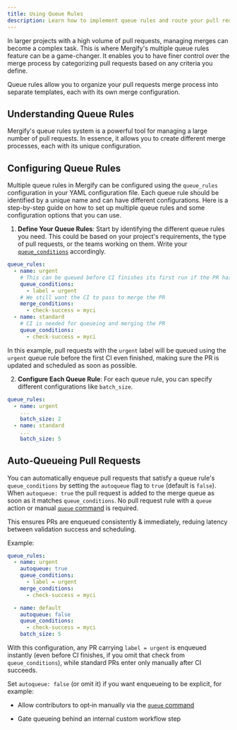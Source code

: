 ```yaml
---
title: Using Queue Rules
description: Learn how to implement queue rules and route your pull requests.
---
```


In larger projects with a high volume of pull requests, managing merges can
become a complex task. This is where Mergify's multiple queue rules feature can
be a game-changer. It enables you to have finer control over the merge process
by categorizing pull requests based on any criteria you define.

Queue rules allow you to organize your pull requests merge process into
separate templates, each with its own merge configuration.

## Understanding Queue Rules

Mergify's queue rules system is a powerful tool for managing a large number of
pull requests. In essence, it allows you to create different merge processes,
each with its unique configuration.

## Configuring Queue Rules

Multiple queue rules in Mergify can be configured using the `queue_rules`
configuration in your YAML configuration file. Each queue rule should be
identified by a unique name and can have different configurations. Here is a
step-by-step guide on how to set up multiple queue rules and some configuration
options that you can use.

1. **Define Your Queue Rules**: Start by identifying the different queue rules
   you need. This could be based on your project's requirements, the type of
   pull requests, or the teams working on them. Write your
   [`queue_conditions`](/merge-queue/lifecycle#adding-a-pull-request-to-the-merge-queue)
   accordingly.

```yaml
queue_rules:
  - name: urgent
    # This can be queued before CI finishes its first run if the PR has the urgent label
    queue_conditions:
      - label = urgent
    # We still want the CI to pass to merge the PR
    merge_conditions:
      - check-success = myci
  - name: standard
    # CI is needed for queueing and merging the PR
    queue_conditions:
      - check-success = myci
```

   In this example, pull requests with the `urgent` label will be queued using
   the `urgent` queue rule before the first CI even finished, making sure the
   PR is updated and scheduled as soon as possible.

2. **Configure Each Queue Rule**: For each queue rule, you can specify
   different configurations like `batch_size`.

```yaml
queue_rules:
  - name: urgent
    ...
    batch_size: 2
  - name: standard
    ...
    batch_size: 5
```

## Auto‑Queueing Pull Requests

You can automatically enqueue pull requests that satisfy a queue rule's
`queue_conditions` by setting the `autoqueue` flag to `true` (default is
`false`). When `autoqueue: true` the pull request is added to the merge queue
as soon as it matches `queue_conditions`. No pull request rule with a `queue`
action or manual [`queue` command](/commands/queue) is required.

This ensures PRs are enqueued consistently & immediately, reduing latency
between validation success and scheduling.

Example:

```yaml
queue_rules:
  - name: urgent
    autoqueue: true
    queue_conditions:
      - label = urgent
    merge_conditions:
      - check-success = myci

  - name: default
    autoqueue: false
    queue_conditions:
      - check-success = myci
    batch_size: 5
```

With this configuration, any PR carrying `label = urgent` is enqueued instantly
(even before CI finishes, if you omit that check from `queue_conditions`),
while standard PRs enter only manually after CI succeeds.

Set `autoqueue: false` (or omit it) if you want enqueueing to be explicit, for
example:
- Allow contributors to opt‑in manually via the [`queue`
  command](/commands/queue)

- Gate queueing behind an internal custom workflow step
